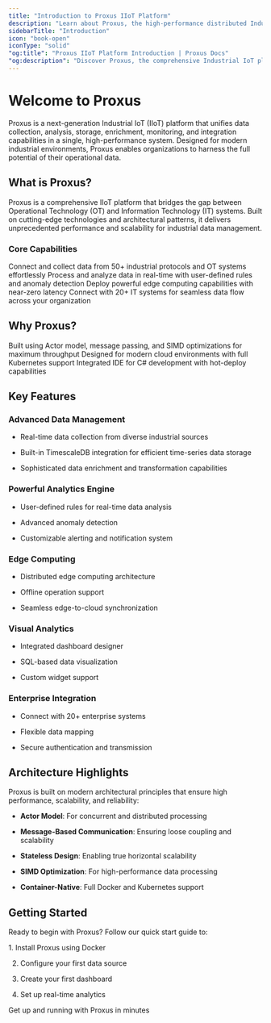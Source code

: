 ```yaml
---
title: "Introduction to Proxus IIoT Platform"
description: "Learn about Proxus, the high-performance distributed Industrial IoT Platform for real-time data acquisition, analysis, and integration"
sidebarTitle: "Introduction" 
icon: "book-open"
iconType: "solid"
"og:title": "Proxus IIoT Platform Introduction | Proxus Docs"
"og:description": "Discover Proxus, the comprehensive Industrial IoT platform that unifies data acquisition, analysis, storage, and integration capabilities"
---
```


# Welcome to Proxus

Proxus is a next-generation Industrial IoT (IIoT) platform that unifies data collection, analysis, storage, enrichment, monitoring, and integration capabilities in a single, high-performance system. Designed for modern industrial environments, Proxus enables organizations to harness the full potential of their operational data.

## What is Proxus?

Proxus is a comprehensive IIoT platform that bridges the gap between Operational Technology (OT) and Information Technology (IT) systems. Built on cutting-edge technologies and architectural patterns, it delivers unprecedented performance and scalability for industrial data management.

### Core Capabilities

<CardGroup cols={2}>
  <Card title="Data Collection" icon="database">
    Connect and collect data from 50+ industrial protocols and OT systems effortlessly
  </Card>

  <Card title="Real-time Analytics" icon="chart-line">
    Process and analyze data in real-time with user-defined rules and anomaly detection
  </Card>

  <Card title="Edge Computing" icon="microchip">
    Deploy powerful edge computing capabilities with near-zero latency
  </Card>

  <Card title="Integration Hub" icon="plug">
    Connect with 20+ IT systems for seamless data flow across your organization
  </Card>
</CardGroup>

## Why Proxus?

<CardGroup cols={3}>
  <Card title="High Performance" icon="gauge-high">
    Built using Actor model, message passing, and SIMD optimizations for maximum throughput
  </Card>

  <Card title="Cloud Native" icon="cloud">
    Designed for modern cloud environments with full Kubernetes support
  </Card>

  <Card title="Developer Friendly" icon="code">
    Integrated IDE for C# development with hot-deploy capabilities
  </Card>
</CardGroup>

## Key Features

### Advanced Data Management

* Real-time data collection from diverse industrial sources

* Built-in TimescaleDB integration for efficient time-series data storage

* Sophisticated data enrichment and transformation capabilities

### Powerful Analytics Engine

* User-defined rules for real-time data analysis

* Advanced anomaly detection

* Customizable alerting and notification system

### Edge Computing

* Distributed edge computing architecture

* Offline operation support

* Seamless edge-to-cloud synchronization

### Visual Analytics

* Integrated dashboard designer

* SQL-based data visualization

* Custom widget support

### Enterprise Integration

* Connect with 20+ enterprise systems

* Flexible data mapping

* Secure authentication and transmission

## Architecture Highlights

Proxus is built on modern architectural principles that ensure high performance, scalability, and reliability:

* **Actor Model**: For concurrent and distributed processing

* **Message-Based Communication**: Ensuring loose coupling and scalability

* **Stateless Design**: Enabling true horizontal scalability

* **SIMD Optimization**: For high-performance data processing

* **Container-Native**: Full Docker and Kubernetes support

## Getting Started

Ready to begin with Proxus? Follow our quick start guide to:

<Steps>
  1. Install Proxus using Docker

  2. Configure your first data source

  3. Create your first dashboard

  4. Set up real-time analytics
</Steps>

<Card title="Quick Start Guide" icon="rocket" href="/getting-started/quickstart">
  Get up and running with Proxus in minutes
</Card>